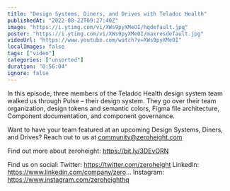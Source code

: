 ```yaml
---
title: "Design Systems, Diners, and Drives with Teladoc Health"
publishedAt: "2022-08-22T09:27:40Z"
image: "https://i.ytimg.com/vi/XWs9pyXMeOI/hqdefault.jpg"
poster: "https://i.ytimg.com/vi/XWs9pyXMeOI/maxresdefault.jpg"
videoUrl: "https://www.youtube.com/watch?v=XWs9pyXMeOI"
localImages: false
tags: ["video"]
categories: ["unsorted"]
duration: "0:56:04"
ignore: false
---
```

In this episode, three members of the Teladoc Health design system team walked us through Pulse – their design system. They go over their team organization, design tokens and semantic colors, Figma file architecture, Component documentation, and component governance.

Want to have your team featured at an upcoming Design Systems, Diners, and Drives? Reach out to us at community@zeroheight.com

Find out more about zeroheight: https://bit.ly/3DEvORN

Find us on social:
Twitter: https://twitter.com/zeroheight
LinkedIn: https://www.linkedin.com/company/zero...
Instagram: https://www.instagram.com/zeroheighthq
